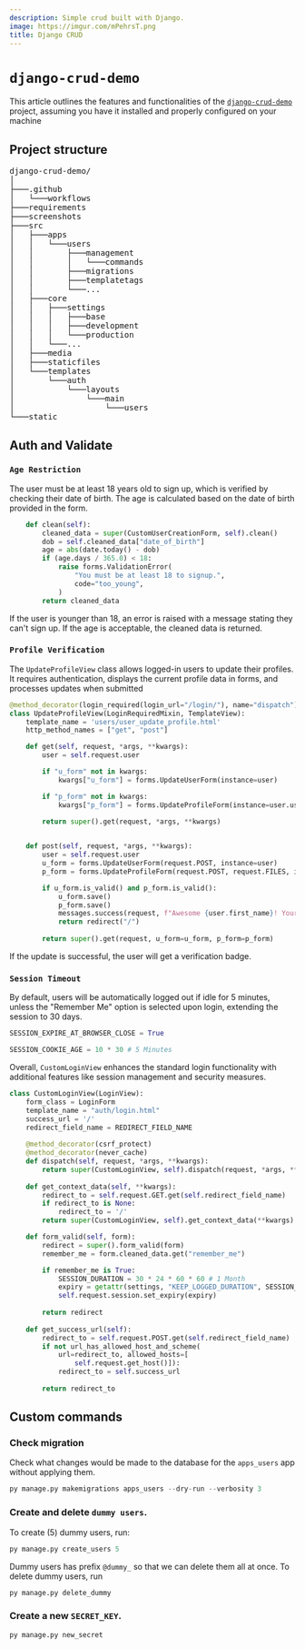 ```yaml
---
description: Simple crud built with Django.
image: https://imgur.com/mPehrsT.png
title: Django CRUD
---
```





# `django-crud-demo`
This article outlines the features and functionalities of the  [`django-crud-demo`](https://github.com/mkeithX/django-crud-demo) project, assuming you have it installed and properly configured on your machine


<!-- <img src={useBaseUrl('/img/projects/django-crud-demo.png')} /> -->
<DjangoRocket className="logoBadge" />


## Project structure

<pre>
django-crud-demo/
│ 
├───.github
│   └───workflows
├───requirements
├───screenshots
├───src
│   ├───apps
│   │   └───users
│   │       ├───management
│   │       │   └───commands
│   │       ├───migrations
│   │       ├───templatetags
│   │       └───...
│   ├───core
│   │   ├───settings
│   │   │   ├───base
│   │   │   ├───development
│   │   │   └───production
│   │   └───...
│   ├───media
│   ├───staticfiles
│   └───templates
│       └───auth
│           └───layouts
│               └───main
│                   └───users
└───static
</pre>

## Auth and Validate

### `Age Restriction`

The user must be at least 18 years old to sign up, which is verified by checking their date of birth. The age is calculated based on the date of birth provided in the form.

```py title="forms.py"
    def clean(self):
        cleaned_data = super(CustomUserCreationForm, self).clean()
        dob = self.cleaned_data["date_of_birth"]
        age = abs(date.today() - dob)
        if (age.days / 365.0) < 18:
            raise forms.ValidationError(
                "You must be at least 18 to signup.",
                code="too_young",
            )
        return cleaned_data
```
If the user is younger than 18, an error is raised with a message stating they can't sign up. If the age is acceptable, the cleaned data is returned.

### `Profile Verification`

The `UpdateProfileView` class allows logged-in users to update their profiles. It requires authentication, displays the current profile data in forms, and processes updates when submitted

```py title="views.py" showLineNumbers {2}
@method_decorator(login_required(login_url="/login/"), name="dispatch")
class UpdateProfileView(LoginRequiredMixin, TemplateView):
    template_name = 'users/user_update_profile.html'
    http_method_names = ["get", "post"]

    def get(self, request, *args, **kwargs):
        user = self.request.user

        if "u_form" not in kwargs:
            kwargs["u_form"] = forms.UpdateUserForm(instance=user)

        if "p_form" not in kwargs:
            kwargs["p_form"] = forms.UpdateProfileForm(instance=user.user_profile)

        return super().get(request, *args, **kwargs)
    

    def post(self, request, *args, **kwargs):
        user = self.request.user
        u_form = forms.UpdateUserForm(request.POST, instance=user)
        p_form = forms.UpdateProfileForm(request.POST, request.FILES, instance=user.user_profile)

        if u_form.is_valid() and p_form.is_valid():
            u_form.save()
            p_form.save()
            messages.success(request, f"Awesome {user.first_name}! Your profile has been updated.")
            return redirect("/")
        
        return super().get(request, u_form=u_form, p_form=p_form)
```
 If the update is successful, the user will get a verification badge.


### `Session Timeout`

By default, users will be automatically logged out if idle for 5 minutes, unless the "Remember Me" option is selected upon login, extending the session to 30 days.

```py title="settings.py" showLineNumbers
SESSION_EXPIRE_AT_BROWSER_CLOSE = True

SESSION_COOKIE_AGE = 10 * 30 # 5 Minutes
```

Overall, `CustomLoginView` enhances the standard login functionality with additional features like session management and security measures.

```py title="views.py" showLineNumbers
class CustomLoginView(LoginView):
    form_class = LoginForm
    template_name = "auth/login.html"
    success_url = '/'
    redirect_field_name = REDIRECT_FIELD_NAME
    
    @method_decorator(csrf_protect)
    @method_decorator(never_cache)
    def dispatch(self, request, *args, **kwargs):
        return super(CustomLoginView, self).dispatch(request, *args, **kwargs)
    
    def get_context_data(self, **kwargs):
        redirect_to = self.request.GET.get(self.redirect_field_name)
        if redirect_to is None:
            redirect_to = '/'
        return super(CustomLoginView, self).get_context_data(**kwargs)

    def form_valid(self, form):
        redirect = super().form_valid(form)
        remember_me = form.cleaned_data.get("remember_me")

        if remember_me is True:
            SESSION_DURATION = 30 * 24 * 60 * 60 # 1 Month
            expiry = getattr(settings, "KEEP_LOGGED_DURATION", SESSION_DURATION)
            self.request.session.set_expiry(expiry)
        
        return redirect
    
    def get_success_url(self):
        redirect_to = self.request.POST.get(self.redirect_field_name)
        if not url_has_allowed_host_and_scheme(
            url=redirect_to, allowed_hosts=[
                self.request.get_host()]):
            redirect_to = self.success_url
            
        return redirect_to
```

## Custom commands

### Check migration

Check what changes would be made to the database for the `apps_users` app without applying them.

```py
py manage.py makemigrations apps_users --dry-run --verbosity 3
```

### Create and delete `dummy users`.

To create (5) dummy users, run:

```py
py manage.py create_users 5
```

Dummy users has prefix `@dummy_` so that we can delete them all at once. To delete dummy users, run

```py
py manage.py delete_dummy
```


### Create a new `SECRET_KEY`. 

```py
py manage.py new_secret
```
## 